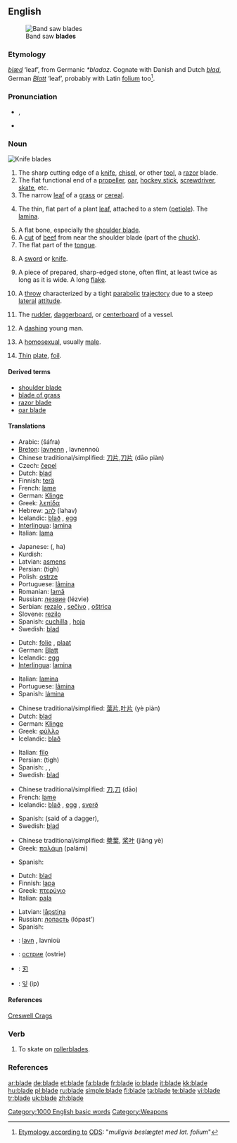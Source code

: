 {{wikipedia|dab=blade (disambiguation)|blade}}
==English==
[[Image:Band saw blades.jpg|thumb|Band saw '''blades''']]

===Etymology===
{{etyl|ang}} ''[[blæd]]'' ‘leaf’, from Germanic ''*bladaz''. Cognate with Danish and Dutch ''[[blad]]'', German ''[[Blatt]]'' ‘leaf’, probably with Latin [[folium]] too<ref>[http://ordnet.dk/ods/opslag?opslag=blad&submit=S%F8g Etymology according to] [[:w:da:ODS|ODS]]: "''muligvis beslægtet med lat. folium''"</ref>.

===Pronunciation===
* {{IPA|/bleɪd/}}, {{SAMPA|/bleId/}}
* {{audio|en-us-blade.ogg|Audio (US)}}
*: {{rhymes|eɪd}}

===Noun===
{{wikipedia}}
[[Image:blade.agr.jpg|thumb|Knife '''blades''']]
{{en-noun}}

# The sharp cutting edge of a [[knife]], [[chisel]], or other [[tool]], a [[razor]] blade.
# The flat functional end of a [[propeller]], [[oar]], [[hockey stick]], [[screwdriver]], [[skate]], etc.
# The narrow [[leaf]] of a [[grass]] or [[cereal]].
# {{botany}} The thin, flat part of a plant [[leaf]], attached to a stem ([[petiole]]).  The [[lamina]].
# A flat bone, especially the [[shoulder blade]].
# A [[cut]] of [[beef]] from near the shoulder blade (part of the [[chuck]]).
# The flat part of the [[tongue]].
# {{poetic}} A [[sword]] or [[knife]].
# {{archaeology}} A piece of prepared, sharp-edged stone, often flint, at least twice as long as it is wide.  A long [[flake]].
# {{context|[[ultimate frisbee]]}} A [[throw]] characterized by a tight [[parabolic]] [[trajectory]] due to a steep [[lateral]] [[attitude]].
# {{context|sailing}} The [[rudder]], [[daggerboard]], or [[centerboard]] of a vessel.
# {{dated}} A [[dashing]] young man.
# {{context|slang|mainly|US}} A [[homosexual]], usually [[male]].
# [[thin|Thin]] [[plate]], [[foil]].

====Derived terms====
* [[shoulder blade]]
* [[blade of grass]]
* [[razor blade]]
* [[oar blade]]

====Translations====
{{trans-top|sharp-edged or pointed working end of a tool or utensil}}
* Arabic: {{Arab|[[شفرة]]}} (šáfra) {{f}}
* [[Breton]]: [[lavnenn]] {{f}}, lavnennoù {{p}}
* Chinese traditional/simplified: [[刀片]],[[刀片]] (dāo piàn)
* Czech: [[čepel]] {{f}}
* Dutch: [[blad]] {{n}}
* Finnish: [[terä]]
* French: [[lame]] {{f}}
* German: [[Klinge]] {{f}}
* Greek: [[λεπίδα]] {{f}}
* Hebrew: [[להב]] (lahav) {{m}}
* Icelandic: [[blað]] {{n}}, [[egg]] {{f}}
* [[Interlingua]]: [[lamina]]
* Italian: [[lama]] {{f}}
{{trans-mid}}
* Japanese: {{Jpan|[[刃]]}} ({{Jpan|[[は]]}}, ha)
* Kurdish: {{KUchar|[[ده‌م]]}}
* Latvian: [[asmens]] {{m}}
* Persian: {{fa-Arab|[[تیغ]]}} (tigh)
* Polish: [[ostrze]] {{n}}
* Portuguese: [[lâmina]] {{f}}
* Romanian: [[lamă]] {{f}}
* Russian: [[лезвие]] (lézvie) {{n}}
* Serbian: [[rezalo]] {{n}}, [[sečivo]] {{n}}, [[oštrica]] {{f}}
* Slovene: [[rezilo]] {{n}}
* Spanish: [[cuchilla]] {{f}}, [[hoja]] {{f}}
* Swedish: [[blad]] {{n}}
{{trans-bottom}}

{{trans-top|thin plate, foil}}
* Dutch: [[folie]] {{m}}, [[plaat]] {{f}}
* German: [[Blatt]] {{n}}
* Icelandic: [[egg]] {{f}}
* [[Interlingua]]: [[lamina]]
{{trans-mid}}
* Italian: [[lamina]] {{f}}
* Portuguese: [[lâmina]] {{f}}
* Spanish: [[lámina]] {{f}}
{{trans-bottom}}

{{trans-top|The flat part of a leaf or petal}}
* Chinese traditional/simplified: [[葉片]],[[叶片]] (yè piàn)
* Dutch: [[blad]] {{n}}
* German: [[Klinge]] {{f}}
* Greek: [[φύλλο]] {{n}}
* Icelandic: [[blað]] {{n}}
{{trans-mid}}
* Italian: [[filo]] {{m}}
* Persian: {{fa-Arab|[[تیغ]]}} (tigh)
* Spanish: {{t|es|hoja|f}}, {{t|es|lámina|f}}, {{t|es|limbo|m}}
* Swedish: [[blad]] {{n}}
{{trans-bottom}}

{{trans-top|slang term for a weapon such as a dagger}}
* Chinese traditional/simplified: [[刀]],[[刀]] (dāo)
* French: [[lame]] {{f}}
* Icelandic: [[blað]] {{n}}, [[egg]] {{f}}, [[sverð]] {{n}}
{{trans-mid}}
* Spanish: {{t|es|cuchillo|m}} (said of a dagger), {{t|es|espada|f}}
* Swedish: [[blad]] {{n}}
{{trans-bottom}}

{{trans-top|flat outer part of an oar}}
* Chinese traditional/simplified: [[槳葉]], [[桨叶]] (jiǎng yè)
* Greek: [[παλάμη]] {{f}} (palámi)
{{trans-mid}}
* Spanish: {{t|es|pala|f}}
{{trans-bottom}}

{{trans-top|part of a propeller}}
* Dutch: [[blad]] {{n}}
* Finnish: [[lapa]]
* Greek: [[πτερύγιο]] {{n}}
* Italian: [[pala]] {{f}}
{{trans-mid}}
* Latvian: [[lāpstiņa]] {{f}}
* Russian: [[лопасть]] (lópast’) {{f}}
* Spanish: {{t|es|aleta|f}}
{{trans-bottom}}

{{checktrans-top}}
* {{ttbc|Breton}}: [[lavn]] {{m}}, lavnioù {{p}}
* {{ttbc|Bulgarian}}: [[острие]] (ostrie) {{n}}
* {{ttbc|CJKV Characters}}: [[刃]]
* {{ttbc|Korean}}: [[잎]] (ip)
{{trans-bottom}}

====References====
{{archaeology}} [http://www.creswell-crags.org.uk/Books_and_links/Glossary.htm#B Creswell Crags]

===Verb===
{{en-verb|blades|blading|bladed}}

# {{informal}} To skate on [[rollerblade]]s.

===References===
<references/>

[[Category:1000 English basic words]]
[[Category:Weapons]]

[[ar:blade]]
[[de:blade]]
[[et:blade]]
[[fa:blade]]
[[fr:blade]]
[[io:blade]]
[[it:blade]]
[[kk:blade]]
[[hu:blade]]
[[pl:blade]]
[[ru:blade]]
[[simple:blade]]
[[fi:blade]]
[[ta:blade]]
[[te:blade]]
[[vi:blade]]
[[tr:blade]]
[[uk:blade]]
[[zh:blade]]